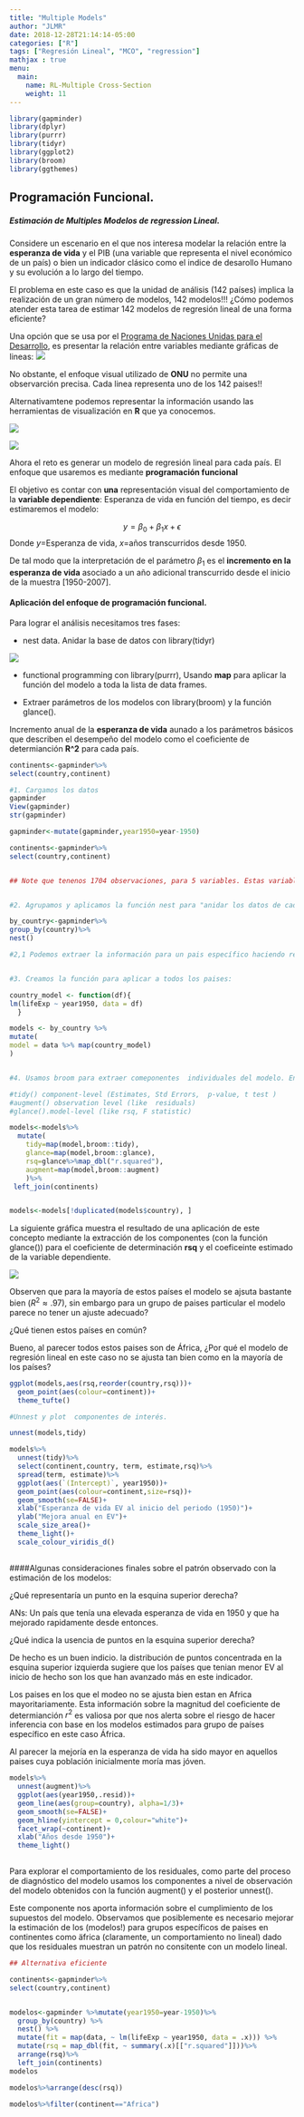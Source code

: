 ```yaml
---
title: "Multiple Models"
author: "JLMR"
date: 2018-12-28T21:14:14-05:00
categories: ["R"]
tags: ["Regresión Lineal", "MCO", "regression"]
mathjax : true
menu:
  main:
    name: RL-Multiple Cross-Section 
    weight: 11
---
```


```r
library(gapminder)
library(dplyr)
library(purrr)
library(tidyr)
library(ggplot2)
library(broom)
library(ggthemes)
```

## Programación Funcional. 

##### Estimación de Multiples Modelos de regression Lineal.


Considere un escenario en el que nos interesa modelar la relación entre la **esperanza de vida** y el PIB (una variable que representa el nivel económico de un país) o bien un indicador clásico como el indice de desarollo Humano  y su evolución a lo largo del tiempo. 

El problema en este caso es que la unidad de análisis (142 países) implica la realización de  un gran número de modelos, 142 modelos!!! ¿Cómo podemos atender esta tarea de estimar 142 modelos de regresión lineal de una forma eficiente?

Una opción que se usa por el [Programa de Naciones Unidas para el Desarrollo](http://hdr.undp.org/en/data), es presentar la relación entre variables mediante gráficas de lineas:
![](/img/onu.jpg)

No obstante, el enfoque visual utilizado  de **ONU** no permite una observarción  precisa. Cada linea representa uno de los 142 paises!! 

Alternativamtene podemos representar la información usando las herramientas de visualización en **R** que ya conocemos. 

![](/img/continents.gif)


![](/img/p.gif)

Ahora el reto es generar un modelo de regresión lineal para cada país. El enfoque que usaremos es mediante **programación funcional**

El objetivo es contar con **una** representación visual del comportamiento de la **variable dependiente**: Esperanza de vida  en función del tiempo, es decir estimaremos el modelo: 

$$y=\beta_0+\beta_1x+\epsilon$$ Donde $y$=Esperanza de vida, $x=$años transcurridos desde 1950.

De tal modo que la interpretación de el parámetro $\beta_1$ es el **incremento en la esperanza de vida** asociado a un año adicional transcurrido desde el inicio de la muestra [1950-2007].

#### Aplicación del enfoque de programación funcional.


Para lograr el análisis necesitamos  tres fases:

+ nest data.  Anidar la base de datos con  library(tidyr) 

![](/img/nested.jpg)

+ functional programming con library(purrr), Usando  **map**  para aplicar la función del modelo a toda la lista de data frames.

+ Extraer parámetros de  los modelos con library(broom) y la función glance(). 




Incremento anual de la **esperanza de vida** aunado a los parámetros básicos que describen el desempeño del modelo como el coeficiente de determianción **R^2** para cada país.


```r
continents<-gapminder%>%
select(country,continent)
```

```r
#1. Cargamos los datos
gapminder
View(gapminder)
str(gapminder)

gapminder<-mutate(gapminder,year1950=year-1950)

continents<-gapminder%>%
select(country,continent)


## Note que tenenos 1704 observaciones, para 5 variables. Estas variables como el GDP percapita, la esperanza de vida, la población   corresponden a 142 países en 5 continentes.


#2. Agrupamos y aplicamos la función nest para "anidar los datos de cada país  en, una nueva variable llamada data en forma de lista" 

by_country<-gapminder%>%
group_by(country)%>%
nest()

#2,1 Podemos extraer la información para un pais específico haciendo referencia a su indice. En este caso extraemos el caso de México  (index 83 en la lista).


#3. Creamos la función para aplicar a todos los paises:

country_model <- function(df){
lm(lifeExp ~ year1950, data = df)
  }

models <- by_country %>%
mutate(
model = data %>% map(country_model)
)


#4. Usamos broom para extraer comeponentes  individuales del modelo. En especial tidy para extraer el coeficeinte de determinación **rsq**

#tidy() component-level (Estimates, Std Errors,  p-value, t test )
#augment() observation level (like  residuals)
#glance().model-level (like rsq, F statistic) 

models<-models%>%
  mutate(
    tidy=map(model,broom::tidy),
    glance=map(model,broom::glance),
    rsq=glance%>%map_dbl("r.squared"),
    augment=map(model,broom::augment)
    )%>%
 left_join(continents)


models<-models[!duplicated(models$country), ]

```

La siguiente gráfica muestra el resultado de una aplicación de este concepto mediante la extracción de los componentes (con la función glance()) para el coeficiente de determinación **rsq** y el coeficeinte estimado de la variable dependiente.


![](/img/purrr-gapminder.jpg)

Observen que para la mayoría de estos países el modelo se ajsuta bastante bien ($R^2\approx.97$), sin embargo para un grupo de paises particular el modelo parece no tener un ajuste adecuado? 

¿Qué tienen estos países en común?

Bueno,  al parecer todos estos paises son de África, ¿Por qué el modelo de regresión lineal en este caso no se ajusta tan bien como en la mayoría de los países? 



```r
ggplot(models,aes(rsq,reorder(country,rsq)))+
  geom_point(aes(colour=continent))+
  theme_tufte()

```


```r
#Unnest y plot  componentes de interés.

unnest(models,tidy)

models%>%
  unnest(tidy)%>%
  select(continent,country, term, estimate,rsq)%>%
  spread(term, estimate)%>%
  ggplot(aes(`(Intercept)`, year1950))+
  geom_point(aes(colour=continent,size=rsq))+
  geom_smooth(se=FALSE)+
  xlab("Esperanza de vida EV al inicio del periodo (1950)")+
  ylab("Mejora anual en EV")+
  scale_size_area()+
  theme_light()+
  scale_colour_viridis_d()
  
```

####Algunas consideraciones finales sobre el patrón observado  con la estimación de los modelos:


¿Qué representaría un punto en la esquina superior derecha?

ANs: Un país que tenía una elevada esperanza de vida en 1950 y que ha mejorado  rapidamente desde entonces. 

¿Qué indica la usencia de puntos en la esquina superior derecha?

De hecho es un buen indicio. la distribución de puntos concentrada en la esquina superior izquierda sugiere que los países que tenian menor EV al inicio de hecho son los que han avanzado más en este indicador.


Los paises en los que el modeo no se ajusta bien estan en Africa mayoritariamente.
Esta información sobre la magnitud del coeficiente de determianción $r^2$ es valiosa por que nos alerta sobre el riesgo de hacer inferencia con base en los modelos estimados para grupo de países específico en este caso África.

Al parecer la mejoría en la esperanza de vida ha sido mayor en aquellos paises cuya población inicialmente moría mas jóven. 


```r
models%>%
  unnest(augment)%>%
  ggplot(aes(year1950,.resid))+
  geom_line(aes(group=country), alpha=1/3)+
  geom_smooth(se=FALSE)+
  geom_hline(yintercept = 0,colour="white")+
  facet_wrap(~continent)+
  xlab("Años desde 1950")+
  theme_light()
  
```


Para explorar el comportamiento de los residuales, como parte del proceso de diagnóstico del modelo usamos   los componentes a nivel de observación del modelo obtenidos con la función augment() y el posterior unnest().

Este componente nos aporta información sobre el cumplimiento de los supuestos del modelo. Observamos que posiblemente es necesario mejorar la estimación de los  (modelos!) para grupos específicos de paises en continentes como äfrica (claramente, un comportamiento no lineal) dado que los residuales muestran un patrón no consitente con  un modelo lineal.

```r

## Alternativa eficiente

continents<-gapminder%>%
select(country,continent)


modelos<-gapminder %>%mutate(year1950=year-1950)%>%
  group_by(country) %>%
  nest() %>%  
  mutate(fit = map(data, ~ lm(lifeExp ~ year1950, data = .x))) %>%
  mutate(rsq = map_dbl(fit, ~ summary(.x)[["r.squared"]]))%>% 
  arrange(rsq)%>%
  left_join(continents)
modelos

modelos%>%arrange(desc(rsq))

modelos%>%filter(continent=="Africa")
```





